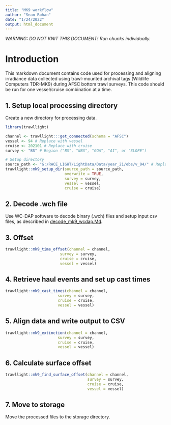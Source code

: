 ```yaml
---
title: "MK9 workflow"
author: "Sean Rohan"
date: "1/24/2022"
output: html_document
---
```


*WARNING: DO NOT KNIT THIS DOCUMENT! Run chunks individually.*

# Introduction

This markdown document contains code used for processing and aligning irradiance data collected using trawl-mounted archival tags (Wildlife Computers TDR-MK9) during AFSC bottom trawl surveys. This code should be run for one vessel/cruise combination at a time.

## 1. Setup local processing directory

Create a new directory for processing data.

```r
library(trawllight)

channel <- trawllight:::get_connected(schema = "AFSC")
vessel <- 94 # Replace with vessel
cruise <- 202101 # Replace with cruise
survey <- "BS" # Region ("BS", "NBS", "GOA", "AI", or "SLOPE")

# Setup directory
source_path <- "G:/RACE_LIGHT/LightData/Data/year_21/ebs/v_94/" # Replace with the source directory
trawllight::mk9_setup_dir(source_path = source_path,
                          overwrite = TRUE,
                          survey = survey,
                          vessel = vessel,
                          cruise = cruise)
```
## 2. Decode .wch file

Use WC-DAP software to decode binary (.wch) files and setup input csv files, as described in [decode_mk9_wcdap.Md](/decode_mk9_wcdap.Md).

## 3. Offset

```r
trawllight::mk9_time_offset(channel = channel,
                        survey = survey,
                        cruise = cruise,
                        vessel = vessel)
```

## 4. Retrieve haul events and set up cast times

```r
trawllight::mk9_cast_times(channel = channel,
                       survey = survey,
                       cruise = cruise,
                       vessel = vessel)
```

## 5. Align data and write output to CSV

```r
trawllight::mk9_extinction(channel = channel,
                       survey = survey,
                       cruise = cruise,
                       vessel = vessel)
```

## 6. Calculate surface offset

```r
trawllight::mk9_find_surface_offset(channel = channel, 
                                    survey = survey,
                                    cruise = cruise,
                                    vessel = vessel)
```

## 7. Move to storage

Move the processed files to the storage directory.